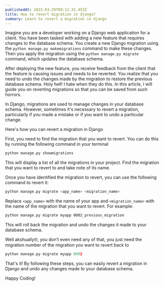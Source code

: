```yaml
---
publishedAt: 2023-03-29T09:11:31.453Z
title: How to revert migration in django?
summary: Learn to revert a migration in django
---
```

Imagine you are a developer working on a Django web application for a client. You have been tasked with adding a new feature that requires changes to the database schema. You create a new Django migration using the `python manage.py makemigrations` command to make these changes. Then you apply the migration using the `python manage.py migrate` command, which updates the database schema.

After deploying the new feature, you receive feedback from the client that the feature is causing issues and needs to be reverted. You realize that you need to undo the changes made by the migration to restore the previous database schema. Holy hell! I hate when they do this. In this article, I will guide you on reverting migrations so that you can be saved from such horrors.

In Django, migrations are used to manage changes in your database schema. However, sometimes it's necessary to revert a migration, particularly if you made a mistake or if you want to undo a particular change.

Here's how you can revert a migration in Django

First, you need to find the migration that you want to revert. You can do this by running the following command in your terminal

```python
python manage.py showmigrations
```

This will display a list of all the migrations in your project. Find the migration that you want to revert to and take note of its name.

Once you have identified the migration to revert, you can use the following command to revert it:

```python
python manage.py migrate <app_name> <migration_name>
```

Replace `<app_name>` with the name of your app and `<migration_name>` with the name of the migration that you want to revert. For example:

```bash
python manage.py migrate myapp 0002_previous_migration
```

This will roll back the migration and undo the changes it made to your database schema.

Well akshually🤓, you don’t even need any of that, you just need the migration number of the migration you want to revert back to

```python
python manage.py migrate myapp 0002
```

That's it! By following these steps, you can easily revert a migration in Django and undo any changes made to your database schema.

Happy Coding!
